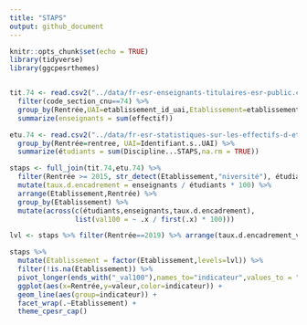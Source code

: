 ```yaml
---
title: "STAPS"
output: github_document
---
```


```r
knitr::opts_chunk$set(echo = TRUE)
library(tidyverse)
library(ggcpesrthemes)


tit.74 <- read.csv2("../data/fr-esr-enseignants-titulaires-esr-public.csv") %>%
  filter(code_section_cnu==74) %>% 
  group_by(Rentrée,UAI=etablissement_id_uai,Etablissement=etablissement_actuel_lib) %>% 
  summarize(enseignants = sum(effectif))

etu.74 <- read.csv2("../data/fr-esr-statistiques-sur-les-effectifs-d-etudiants-inscrits-par-etablissement-hcp.csv") %>%
  group_by(Rentrée=rentree, UAI=Identifiant.s..UAI) %>% 
  summarize(étudiants = sum(Discipline...STAPS,na.rm = TRUE))

staps <- full_join(tit.74,etu.74) %>% 
  filter(Rentrée >= 2015, str_detect(Etablissement,"niversité"), étudiants > 100) %>%
  mutate(taux.d.encadrement = enseignants / étudiants * 100) %>%
  arrange(Etablissement,Rentrée) %>%
  group_by(Etablissement) %>%
  mutate(across(c(étudiants,enseignants,taux.d.encadrement),
                list(val100 = ~ .x / first(.x) * 100)))
```
```r
lvl <- staps %>% filter(Rentrée==2019) %>% arrange(taux.d.encadrement_val100) %>% pull(Etablissement) %>% unique()

staps %>%
  mutate(Etablissement = factor(Etablissement,levels=lvl)) %>%
  filter(!is.na(Etablissement)) %>%
  pivot_longer(ends_with("_val100"),names_to="indicateur",values_to = "valeur") %>%
  ggplot(aes(x=Rentrée,y=valeur,color=indicateur)) +
  geom_line(aes(group=indicateur)) +
  facet_wrap(.~Etablissement) +
  theme_cpesr_cap()
```

